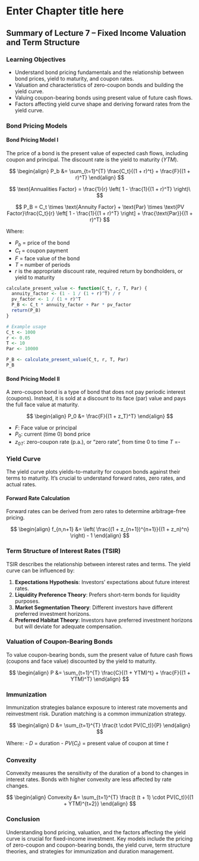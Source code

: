 # Enter Chapter title here {#ch7}

## Summary of Lecture 7 – Fixed Income Valuation and Term Structure

### Learning Objectives
- Understand bond pricing fundamentals and the relationship between bond prices, yield to maturity, and coupon rates.
- Valuation and characteristics of zero-coupon bonds and building the yield curve.
- Valuing coupon-bearing bonds using present value of future cash flows.
- Factors affecting yield curve shape and deriving forward rates from the yield curve.

### Bond Pricing Models

#### Bond Pricing Model I
The price of a bond is the present value of expected cash flows, including coupon and principal. The discount rate is the yield to maturity ($YTM$).

$$
\begin{align}
P_b &= \sum_{t=1}^{T} \frac{C_t}{(1 + r)^t} + \frac{F}{(1 + r)^T}
\end{align}
$$



$$
\text{Annualities Factor} = \frac{1}{r} \left( 1 - \frac{1}{(1 + r)^T} \right)\
$$

$$
P_B = C_t \times \text{Annuity Factor} + \text{Par} \times \text{PV Factor}\frac{C_t}{r} \left[ 1 - \frac{1}{(1 + r)^T} \right] + \frac{\text{Par}}{(1 + r)^T}
$$

Where:

- $P_b$ = price of the bond
- $C_t$ = coupon payment
- $F$ = face value of the bond
- $T$ = number of periods
- $r$ is the appropriate discount rate, required return by bondholders, or yield to maturity 

```r

calculate_present_value <- function(C_t, r, T, Par) {
  annuity_factor <- (1 - 1 / (1 + r)^T) / r
  pv_factor <- 1 / (1 + r)^T
  P_B <- C_t * annuity_factor + Par * pv_factor
  return(P_B)
}

# Example usage
C_t <- 1000
r <- 0.05
T <- 10
Par <- 10000

P_B <- calculate_present_value(C_t, r, T, Par)
P_B
```

#### Bond Pricing Model II

A zero-coupon bond is a type of bond that does not pay periodic interest (coupons). Instead, it is sold at a discount to its face (par) value and pays the full face value at maturity.

$$
\begin{align}
P_0 &= \frac{F}{(1 + z_T)^T}
\end{align}
$$

- $F$: Face value or principal
- $P_0$: current (time 0) bond price
- $z_{0T}$: zero-coupon rate (p.a.), or "zero rate", from time 0 to time $T$
=-

### Yield Curve
The yield curve plots yields-to-maturity for coupon bonds against their terms to maturity. It's crucial to understand forward rates, zero rates, and actual rates.

#### Forward Rate Calculation
Forward rates can be derived from zero rates to determine arbitrage-free pricing.

$$
\begin{align}
f_{n,n+1} &= \left( \frac{(1 + z_{n+1})^{n+1}}{(1 + z_n)^n} \right) - 1
\end{align}
$$

### Term Structure of Interest Rates (TSIR)
TSIR describes the relationship between interest rates and terms. The yield curve can be influenced by:

1. **Expectations Hypothesis**: Investors' expectations about future interest rates.
2. **Liquidity Preference Theory**: Prefers short-term bonds for liquidity purposes.
3. **Market Segmentation Theory**: Different investors have different preferred investment horizons.
4. **Preferred Habitat Theory**: Investors have preferred investment horizons but will deviate for adequate compensation.

### Valuation of Coupon-Bearing Bonds
To value coupon-bearing bonds, sum the present value of future cash flows (coupons and face value) discounted by the yield to maturity.

$$
\begin{align}
P &= \sum_{t=1}^{T} \frac{C}{(1 + YTM)^t} + \frac{F}{(1 + YTM)^T}
\end{align}
$$

### Immunization
Immunization strategies balance exposure to interest rate movements and reinvestment risk. Duration matching is a common immunization strategy.

$$
\begin{align}
D &= \sum_{t=1}^{T} \frac{t \cdot PV(C_t)}{P}
\end{align}
$$

Where:
- $D$ = duration
- $PV(C_t)$ = present value of coupon at time $t$

### Convexity
Convexity measures the sensitivity of the duration of a bond to changes in interest rates. Bonds with higher convexity are less affected by rate changes.

$$
\begin{align}
Convexity &= \sum_{t=1}^{T} \frac{t (t + 1) \cdot PV(C_t)}{(1 + YTM)^{t+2}}
\end{align}
$$

### Conclusion
Understanding bond pricing, valuation, and the factors affecting the yield curve is crucial for fixed-income investment. Key models include the pricing of zero-coupon and coupon-bearing bonds, the yield curve, term structure theories, and strategies for immunization and duration management.